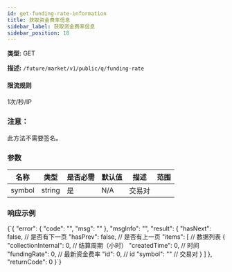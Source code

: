 ```yaml
---
id: get-funding-rate-information
title: 获取资金费率信息
sidebar_label: 获取资金费率信息
sidebar_position: 18
---
```


**类型:** GET

**描述:** `/future/market/v1/public/q/funding-rate`

#### **限流规则**

1次/秒/IP

### 注意：

此方法不需要签名。

### 参数

| 名称   | 类型   | 是否必需 | 默认值 | 描述     | 范围 |
| ------ | ------ | -------- | ------ | -------- | ---- |
| symbol | string | 是       | N/A    | 交易对   |      |

### 响应示例


<CodeBlock language="json" title="Response">
  {`{
  "error": {
    "code": "",
    "msg": ""
  },
  "msgInfo": "",
  "result": {
    "hasNext": false, // 是否有下一页
    "hasPrev": false, // 是否有上一页
    "items": [        // 数据列表
      {
        "collectionInternal": 0, // 结算周期（小时）
        "createdTime": 0,        // 时间
        "fundingRate": 0,        // 最新资金费率
        "id": 0,                 // id
        "symbol": ""             // 交易对
      }
    ]
  },
  "returnCode": 0
}`}
</CodeBlock>